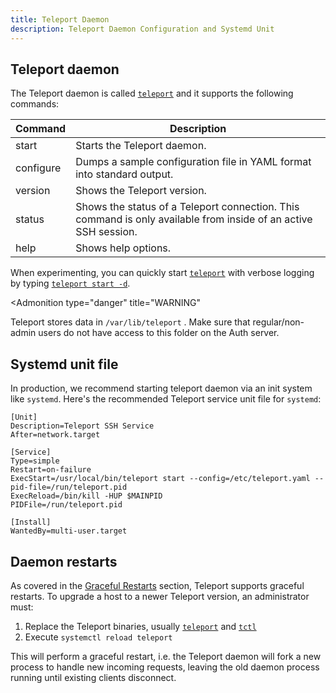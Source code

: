```yaml
---
title: Teleport Daemon
description: Teleport Daemon Configuration and Systemd Unit
---
```


## Teleport daemon

The Teleport daemon is called [`teleport`](../reference/cli.mdx#teleport) and it supports
the following commands:

| Command | Description |
| - | - |
| start | Starts the Teleport daemon. |
| configure | Dumps a sample configuration file in YAML format into standard output. |
| version | Shows the Teleport version. |
| status | Shows the status of a Teleport connection. This command is only available from inside of an active SSH session. |
| help | Shows help options. |

When experimenting, you can quickly start [`teleport`](../reference/cli.mdx#teleport) with verbose logging by typing [`teleport start -d`](../reference/cli.mdx#teleport-start).

<Admonition
  type="danger"
  title="WARNING"
>
  Teleport stores data in `/var/lib/teleport` . Make sure that regular/non-admin users do not have access to this folder on the Auth server.
</Admonition>

## Systemd unit file

In production, we recommend starting teleport daemon via an init system like `systemd`. Here's the recommended Teleport service unit file for `systemd`:

```systemd
[Unit]
Description=Teleport SSH Service
After=network.target

[Service]
Type=simple
Restart=on-failure
ExecStart=/usr/local/bin/teleport start --config=/etc/teleport.yaml --pid-file=/run/teleport.pid
ExecReload=/bin/kill -HUP $MAINPID
PIDFile=/run/teleport.pid

[Install]
WantedBy=multi-user.target
```

## Daemon restarts

As covered in the [Graceful Restarts](./graceful-restarts.mdx) section, Teleport
supports graceful restarts. To upgrade a host to a newer Teleport version, an
administrator must:

1. Replace the Teleport binaries, usually [`teleport`](../reference/cli.mdx#teleport)
   and [`tctl`](../reference/cli.mdx#tctl)
2. Execute `systemctl reload teleport`

This will perform a graceful restart, i.e. the Teleport daemon will fork a new process to handle new incoming requests, leaving the old daemon process running until existing clients disconnect.
